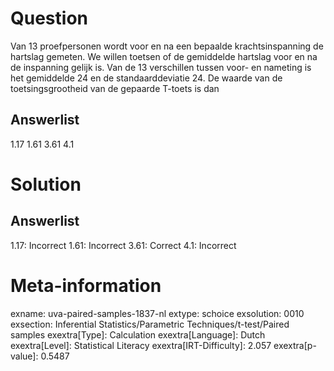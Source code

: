 Question
========

Van 13 proefpersonen wordt voor en na een bepaalde krachtsinspanning de
hartslag gemeten. We willen toetsen of de gemiddelde hartslag voor en na
de inspanning gelijk is. Van de 13 verschillen tussen voor- en nameting
is het gemiddelde 24 en de standaarddeviatie 24. De waarde van de
toetsingsgrootheid van de gepaarde T-toets is dan

Answerlist
----------

1.17
1.61
3.61
4.1

Solution
========

Answerlist
----------

1.17: Incorrect
1.61: Incorrect
3.61: Correct
4.1: Incorrect

Meta-information
================
exname: uva-paired-samples-1837-nl
extype: schoice
exsolution: 0010
exsection: Inferential Statistics/Parametric Techniques/t-test/Paired samples
exextra[Type]: Calculation
exextra[Language]: Dutch
exextra[Level]: Statistical Literacy
exextra[IRT-Difficulty]: 2.057
exextra[p-value]: 0.5487
